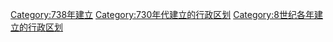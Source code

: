 [[Category:738年建立|Category:738年建立]]
[[Category:730年代建立的行政区划|Category:730年代建立的行政区划]]
[[Category:8世纪各年建立的行政区划|Category:8世纪各年建立的行政区划]]
